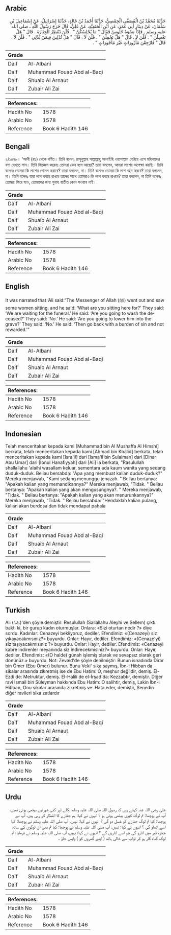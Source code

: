 ## Arabic


<div dir="rtl" lang="ar" style={{fontSize:'larger',backgroundColor:'#f8f9fa',padding:20}}>
حَدَّثَنَا مُحَمَّدُ بْنُ الْمُصَفَّى الْحِمْصِيُّ، حَدَّثَنَا أَحْمَدُ بْنُ خَالِدٍ، حَدَّثَنَا إِسْرَائِيلُ، عَنْ إِسْمَاعِيلَ بْنِ سَلْمَانَ، عَنْ دِينَارٍ أَبِي عُمَرَ، عَنِ ابْنِ الْحَنَفِيَّةِ، عَنْ عَلِيٍّ، قَالَ خَرَجَ رَسُولُ اللَّهِ ـ صلى الله عليه وسلم ـ فَإِذَا نِسْوَةٌ جُلُوسٌ فَقَالَ ‏"‏ مَا يُجْلِسُكُنَّ ‏"‏ ‏.‏ قُلْنَ نَنْتَظِرُ الْجِنَازَةَ ‏.‏ قَالَ ‏"‏ هَلْ تَغْسِلْنَ ‏"‏ ‏.‏ قُلْنَ لاَ ‏.‏ قَالَ ‏"‏ هَلْ تَحْمِلْنَ ‏"‏ ‏.‏ قُلْنَ لاَ ‏.‏ قَالَ ‏"‏ هَلْ تُدْلِينَ فِيمَنْ يُدْلِي ‏"‏ ‏.‏ قُلْنَ لاَ ‏.‏ قَالَ ‏"‏ فَارْجِعْنَ مَأْزُورَاتٍ غَيْرَ مَأْجُورَاتٍ ‏"‏ ‏.‏
</div>
<div style={{backgroundColor:'#f8f9fa',padding:20, marginBottom: 10}}><table> <thead> <tr> <th>Grade</th> <th></th> </tr> </thead> <tbody> <tr><td>Daif</td><td>Al-Albani</td></tr><tr><td>Daif</td><td>Muhammad Fouad Abd al-Baqi</td></tr><tr><td>Daif</td><td>Shuaib Al Arnaut</td></tr><tr><td>Daif</td><td>Zubair Ali Zai</td></tr></tbody></table><table> <thead> <tr> <th>References:</th> <th></th> </tr> </thead> <tbody><tr><td>Hadith No</td><td>1578</td></tr><tr><td>Arabic No</td><td>1578</td></tr><tr><td>Reference</td><td>Book 6 Hadith 146</td></tr></tbody></table></div>

## Bengali


<div dir="ltr" lang="bn" style={{fontSize:'larger',backgroundColor:'#f8f9fa',padding:20}}>
২/১৫৭৮। ‘আলী (রাঃ) থেকে বর্ণিত। তিনি বলেন, রাসূলুল্লাহ সাল্লাল্লাহু আলাইহি ওয়াসাল্লাম বেরিয়ে এসে মহিলাদের বসা দেখতে পান। তিনি জিজ্ঞেস করেনঃ তোমরা কেন বসে আছো? তারা বললেন, আমরা লাশের অপেক্ষা করছি। তিনি বলেনঃ তোমরা কি লাশের গোসল করাবে? তারা বললেন, না। তিনি বলেনঃ তোমরা কি লাশ বহন করবে? তারা বললেন, না। তিনি বলেনঃ যারা লাশ কবরে রাখবে তাদের সাথে তোমরাও কি লাশ কবরে রাখবে? তারা বললেন, না তিনি বলেনঃ তোমরা ফিরে যাও, তোমাদের জন্য গুনাহ ব্যতীত কোন সওয়াব নাই।
</div>
<div style={{backgroundColor:'#f8f9fa',padding:20, marginBottom: 10}}><table> <thead> <tr> <th>Grade</th> <th></th> </tr> </thead> <tbody> <tr><td>Daif</td><td>Al-Albani</td></tr><tr><td>Daif</td><td>Muhammad Fouad Abd al-Baqi</td></tr><tr><td>Daif</td><td>Shuaib Al Arnaut</td></tr><tr><td>Daif</td><td>Zubair Ali Zai</td></tr></tbody></table><table> <thead> <tr> <th>References:</th> <th></th> </tr> </thead> <tbody><tr><td>Hadith No</td><td>1578</td></tr><tr><td>Arabic No</td><td>1578</td></tr><tr><td>Reference</td><td>Book 6 Hadith 146</td></tr></tbody></table></div>

## English


<div dir="ltr" lang="en" style={{fontSize:'larger',backgroundColor:'#f8f9fa',padding:20}}>
It was narrated that ‘Ali said:“The Messenger of Allah (ﷺ) went out and saw some women sitting, and he said: ‘What are you sitting here for?’ They said: ‘We are waiting for the funeral.’ He said: ‘Are you going to wash the deceased?’ They said: ‘No.’ He said: ‘Are you going to lower him into the grave?’ They said: ‘No.’ He said: ‘Then go back with a burden of sin and not rewarded.’”
</div>
<div style={{backgroundColor:'#f8f9fa',padding:20, marginBottom: 10}}><table> <thead> <tr> <th>Grade</th> <th></th> </tr> </thead> <tbody> <tr><td>Daif</td><td>Al-Albani</td></tr><tr><td>Daif</td><td>Muhammad Fouad Abd al-Baqi</td></tr><tr><td>Daif</td><td>Shuaib Al Arnaut</td></tr><tr><td>Daif</td><td>Zubair Ali Zai</td></tr></tbody></table><table> <thead> <tr> <th>References:</th> <th></th> </tr> </thead> <tbody><tr><td>Hadith No</td><td>1578</td></tr><tr><td>Arabic No</td><td>1578</td></tr><tr><td>Reference</td><td>Book 6 Hadith 146</td></tr></tbody></table></div>

## Indonesian


<div dir="ltr" lang="id" style={{fontSize:'larger',backgroundColor:'#f8f9fa',padding:20}}>
Telah menceritakan kepada kami [Muhammad bin Al Mushaffa Al Himshi] berkata, telah menceritakan kepada kami [Ahmad bin Khalid] berkata, telah menceritakan kepada kami [Isra'il] dari [Isma'il bin Sulaiman] dari [Dinar Abu Umar] dari [Ibnul Hanafiyyah] dari [Ali] ia berkata, "Rasulullah shallallahu 'alaihi wasallam keluar, sementara ada kaum wanita yang sedang duduk-duduk. Beliau bersabda: "Apa yang membuat kalian duduk-duduk?" Mereka menjawab, "Kami sedang menunggu jenazah. " Beliau bertanya: "Apakah kalian yang memandikannya?" Mereka menjawab, "Tidak. " Beliau bertanya: "Apakah kalian yang akan mengusungnya?. " Mereka menjawab, "Tidak. " Beliau bertanya: "Apakah kalian yang akan menurunkannya?" Mereka menjawab, "Tidak. " Beliau bersabda: "Hendaklah kalian pulang, kalian akan berdosa dan tidak mendapat pahala
</div>
<div style={{backgroundColor:'#f8f9fa',padding:20, marginBottom: 10}}><table> <thead> <tr> <th>Grade</th> <th></th> </tr> </thead> <tbody> <tr><td>Daif</td><td>Al-Albani</td></tr><tr><td>Daif</td><td>Muhammad Fouad Abd al-Baqi</td></tr><tr><td>Daif</td><td>Shuaib Al Arnaut</td></tr><tr><td>Daif</td><td>Zubair Ali Zai</td></tr></tbody></table><table> <thead> <tr> <th>References:</th> <th></th> </tr> </thead> <tbody><tr><td>Hadith No</td><td>1578</td></tr><tr><td>Arabic No</td><td>1578</td></tr><tr><td>Reference</td><td>Book 6 Hadith 146</td></tr></tbody></table></div>

## Turkish


<div dir="ltr" lang="tr" style={{fontSize:'larger',backgroundColor:'#f8f9fa',padding:20}}>
Ali (r.a.)'den şöyle demiştir: Resulullah (Sallallahu Aleyhi ve Sellem) çıktı. baktı ki, bir gurup kadın oturmuşlar. Onlara: «Sizi oturtan nedir ?» diye sordu. Kadınlar: Cenazeyi bekliyoruz, dediler. Efendimiz: «(Cenazeyi) siz yıkayacakmısınız?» buyurdu. Onlar: Hayır, dediler. Efendimiz: «(Cenaze'yi) siz taşıyacakmısınız ?» buyurdu. Onlar: Hayır, dediler. Efendimiz: «Cenazeyi kabre indirenler meyanında siz indirecekmisiniz?» buyurdu. Onlar: Hayır, dediler. Efendimiz: «(O halde) günah işlemiş olarak ve sevapsız olarak geri dönünüz.» buyurdu. Not: Zevaid'de şöyle denilmiştir: Bunun isnadında Dirar bin Ömer (Ebu Ömer) bulunur. Bunu Veki' sika saymış, İbn-i Hibban da sikalar arasında zikretmiş ise de Ebu Hatim: O, meşhur değildir, demiş. El-Ezdi de: Metruktur, demiş. El-Halili de el-İrşad'da: Kezzabtır, demiştir. Diğer ravi İsmail bin Süleyman hakkında Ebu Hatim: O salihtir, demiş, Lakin İbn-i Hibban, Onu sikalar arasında zikretmiş ve: Hata eder, demiştir, Senedin diğer ravileri sika zatlardır
</div>
<div style={{backgroundColor:'#f8f9fa',padding:20, marginBottom: 10}}><table> <thead> <tr> <th>Grade</th> <th></th> </tr> </thead> <tbody> <tr><td>Daif</td><td>Al-Albani</td></tr><tr><td>Daif</td><td>Muhammad Fouad Abd al-Baqi</td></tr><tr><td>Daif</td><td>Shuaib Al Arnaut</td></tr><tr><td>Daif</td><td>Zubair Ali Zai</td></tr></tbody></table><table> <thead> <tr> <th>References:</th> <th></th> </tr> </thead> <tbody><tr><td>Hadith No</td><td>1578</td></tr><tr><td>Arabic No</td><td>1578</td></tr><tr><td>Reference</td><td>Book 6 Hadith 146</td></tr></tbody></table></div>

## Urdu


<div dir="rtl" lang="ur" style={{fontSize:'larger',backgroundColor:'#f8f9fa',padding:20}}>
علی رضی اللہ عنہ کہتے ہیں کہ رسول اللہ صلی اللہ علیہ وسلم نکلے اور کئی عورتیں بیٹھی ہوئی تھیں، آپ نے پوچھا: تم لوگ کیوں بیٹھی ہوئی ہو ؟ انہوں نے کہا: ہم جنازے کا انتظار کر رہی ہیں، آپ نے پوچھا: کیا تم لوگ جنازے کو غسل دو گی ؟ انہوں نے کہا: نہیں، آپ صلی اللہ علیہ وسلم نے پوچھا: کیا اسے اٹھاؤ گی ؟ انہوں نے کہا: نہیں، آپ صلی اللہ علیہ وسلم نے پوچھا: کیا تم بھی ان لوگوں کے ساتھ جنازہ قبر میں اتارو گی جو اسے اتاریں گے ؟ انہوں نے کہا: نہیں، آپ صلی اللہ علیہ وسلم نے فرمایا: تم لوگ گناہ گار ہو کر ثواب سے خالی ہاتھ ( اپنے گھروں کو ) واپس جاؤ ۔
</div>
<div style={{backgroundColor:'#f8f9fa',padding:20, marginBottom: 10}}><table> <thead> <tr> <th>Grade</th> <th></th> </tr> </thead> <tbody> <tr><td>Daif</td><td>Al-Albani</td></tr><tr><td>Daif</td><td>Muhammad Fouad Abd al-Baqi</td></tr><tr><td>Daif</td><td>Shuaib Al Arnaut</td></tr><tr><td>Daif</td><td>Zubair Ali Zai</td></tr></tbody></table><table> <thead> <tr> <th>References:</th> <th></th> </tr> </thead> <tbody><tr><td>Hadith No</td><td>1578</td></tr><tr><td>Arabic No</td><td>1578</td></tr><tr><td>Reference</td><td>Book 6 Hadith 146</td></tr></tbody></table></div>